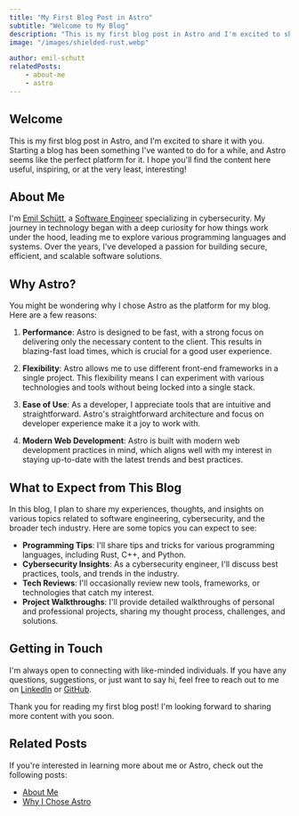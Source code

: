 ```yaml
---
title: "My First Blog Post in Astro"
subtitle: "Welcome to My Blog"
description: "This is my first blog post in Astro and I'm excited to share it with you."
image: "/images/shielded-rust.webp"

author: emil-schutt
relatedPosts:
    - about-me
    - astro
---
```


## Welcome

This is my first blog post in Astro, and I'm excited to share it with you. Starting a blog has been something I've wanted to do for a while, and Astro seems like the perfect platform for it. I hope you'll find the content here useful, inspiring, or at the very least, interesting!

## About Me

I'm [Emil Schütt](/), a [Software Engineer](/) specializing in cybersecurity. My journey in technology began with a deep curiosity for how things work under the hood, leading me to explore various programming languages and systems. Over the years, I've developed a passion for building secure, efficient, and scalable software solutions.

## Why Astro?

You might be wondering why I chose Astro as the platform for my blog. Here are a few reasons:

1. **Performance**: Astro is designed to be fast, with a strong focus on delivering only the necessary content to the client. This results in blazing-fast load times, which is crucial for a good user experience.

2. **Flexibility**: Astro allows me to use different front-end frameworks in a single project. This flexibility means I can experiment with various technologies and tools without being locked into a single stack.

3. **Ease of Use**: As a developer, I appreciate tools that are intuitive and straightforward. Astro's straightforward architecture and focus on developer experience make it a joy to work with.

4. **Modern Web Development**: Astro is built with modern web development practices in mind, which aligns well with my interest in staying up-to-date with the latest trends and best practices.

## What to Expect from This Blog

In this blog, I plan to share my experiences, thoughts, and insights on various topics related to software engineering, cybersecurity, and the broader tech industry. Here are some topics you can expect to see:

- **Programming Tips**: I'll share tips and tricks for various programming languages, including Rust, C++, and Python.
- **Cybersecurity Insights**: As a cybersecurity engineer, I'll discuss best practices, tools, and trends in the industry.
- **Tech Reviews**: I'll occasionally review new tools, frameworks, or technologies that catch my interest.
- **Project Walkthroughs**: I'll provide detailed walkthroughs of personal and professional projects, sharing my thought process, challenges, and solutions.

## Getting in Touch

I'm always open to connecting with like-minded individuals. If you have any questions, suggestions, or just want to say hi, feel free to reach out to me on [LinkedIn](https://www.linkedin.com) or [GitHub](https://github.com).

Thank you for reading my first blog post! I'm looking forward to sharing more content with you soon.

## Related Posts

If you're interested in learning more about me or Astro, check out the following posts:

- [About Me](/blog/about-me)
- [Why I Chose Astro](/blog/astro)
